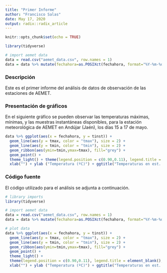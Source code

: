 ```yaml
---
title: "Primer Informe"
author: "Francisco Salas"
date: May 17, 2020
output: radix::radix_article
---
```


```r
knitr::opts_chunk$set(echo = TRUE)
```

```r
library(tidyverse)

# import aemet data
data = read.csv("aemet_data.csv", row.names = 1)
data = data %>% mutate(fechahora=as.POSIXct(fechahora, format="%Y-%m-%d %H:%M:%S"))
```


### Descripción

Este es el primer informe del análisis de datos de observación de las estaciones de AEMET.


### Presentación de gráficos

En el siguiente gráfico se pueden observar las temperaturas máximas, mínimas, y las muestras instantáneas disponibles, para la estación meteorológica de AEMET en Andújar (Jaén),  los días 15 a 17 de mayo.

```r
data %>% ggplot(aes(x = fechahora, y = tinst)) + 
  geom_line(aes(y = tmax, color = "tmax"), size = 2) + 
  geom_line(aes(y = tmin, color = "tmin"), size = 2) + 
  geom_ribbon(aes(ymin=tmin,ymax=tmax), fill="grey") + 
  geom_point() + 
  theme_light() + theme(legend.position = c(0.90,0.11), legend.title = element_blank(), legend.background = element_blank()) +  
  xlab("") + ylab ("Temperatura (ºC)") + ggtitle("Temperaturas en est. AEMET Andújar")
```


### Código fuente

El código utilizado para el análisis se adjunta a continuación.

```r
# library imports
library(tidyverse)

# import aemet data
data = read.csv("aemet_data.csv", row.names = 1)
data = data %>% mutate(fechahora=as.POSIXct(fechahora, format="%Y-%m-%d %H:%M:%S"))

# plot data
data %>% ggplot(aes(x = fechahora, y = tinst)) + 
  geom_line(aes(y = tmax, color = "tmax"), size = 2) + 
  geom_line(aes(y = tmin, color = "tmin"), size = 2) + 
  geom_ribbon(aes(ymin=tmin,ymax=tmax), fill="grey") + 
  geom_point() + 
  theme_light() + 
  theme(legend.position = c(0.90,0.11), legend.title = element_blank(), legend.background = element_blank()) +  
  xlab("") + ylab ("Temperatura (ºC)") + ggtitle("Temperaturas en est. AEMET Andújar")

```

